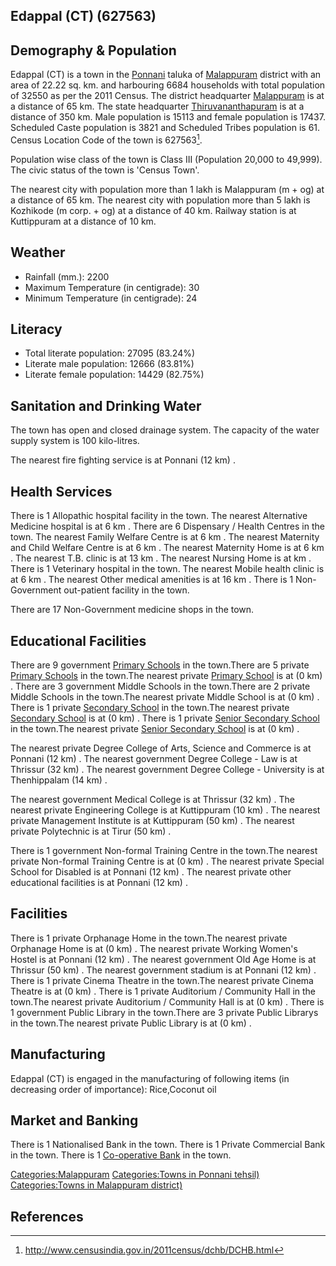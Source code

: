 {{Infobox settlement
| name=Edappal (CT)
| native_name=
| native_name_lang=
| other_name=
| nickname=
| settlement_type=Town
| image_skyline=
| image_alt=
| image_caption=
| pushpin_map=India Kerala
| pushpin_label_position=right
| pushpin_map_alt=
| pushpin_map_caption=Location in Kerala, India
| latd=
| latm=
| lats=
| latNS=
| longd=
| longm=
| longs=
| longEW=
| coordinates_display=inline,title
| subdivision_type=Country
| subdivision_name={{flag|India}}
| subdivision_type1=[[States and territories of India|State]]
| subdivision_name1=Kerala 
| subdivision_type2=[[List of districts of India|District]]
| subdivision_name2=Malappuram
| subdivision_type3=Tahsil
| subdivision_name3=Ponnani
| website=
| established_title=<!-- Established -->
| established_date=
| founder=
| named_for=
| government_type=
| governing_body=
| unit_pref=Metric
| area_footnotes=
| area_rank=
| area_total_km2=22.22
| elevation_footnotes=
| elevation_m=
| population_total=32550
| population_as_of=2011
| population_rank=
| population_density_km2=1464
| population_demonym=
| population_footnotes=
| demographics_type1=Languages=
| demographics1_title1=Official=
| demographics1_info1=[[Malayalam language|Malayalam]]
| timezone1=[[Indian Standard Time|IST]]
| utc_offset1==+5:30
| postal_code_type=[[Postal Index Number|PIN]]
| postal_code=
| area_code_type=Telephone code
| area_code=
| registration_plate=
| blank1_name_sec1=Nearest city
| blank1_info_sec1=[[Malappuram (m + og)]]
| blank2_name_sec1=[[Human sex ratio|Sex ratio]]
| blank2_info_sec1=1153
| blank3_name_sec1=Literacy
| blank3_info_sec1=83.24%
| blank1_name_sec2=[[2011 Census of India|2011 census]] code
| blank1_info_sec2=627563
| footnotes=
}}

== Edappal (CT) (627563) ==

== Demography & Population ==

Edappal (CT) is a town in the [[Ponnani]] taluka of [[Malappuram]] district with an area of 22.22 sq. km. and harbouring 6684 households with total population of 32550 as per the 2011 Census. The district headquarter [[Malappuram]] is at a distance of 65 km. The state headquarter [[Thiruvananthapuram]] is at a distance of 350 km. Male population is 15113 and female population is 17437. Scheduled Caste population is 3821 and Scheduled Tribes population is 61. Census Location Code of the town is 627563<ref>http://www.censusindia.gov.in/2011census/dchb/DCHB.html</ref>.

Population wise class of the town is Class III (Population 20,000 to 49,999).
The civic status of the town is 'Census Town'.

The nearest city with population more than 1 lakh is Malappuram (m + og) at a distance of 65 km. The nearest city with population more than 5 lakh is Kozhikode (m corp. + og) at a distance of 40 km. Railway station is at Kuttippuram at a distance of 10 km.


== Weather ==  
* Rainfall (mm.): 2200 
* Maximum Temperature (in centigrade): 30
* Minimum Temperature (in centigrade): 24


== Literacy ==  
* Total literate population: 27095 (83.24%)
* Literate male population: 12666 (83.81%)
* Literate female population: 14429 (82.75%)


== Sanitation and Drinking Water ==  
The town has open and closed drainage system.
The capacity of the water supply system is 100 kilo-litres.

The nearest fire fighting service is at Ponnani (12 km) .


== Health Services ==
There is 1 Allopathic hospital facility in the town.
The nearest Alternative Medicine hospital is at 6 km .
There are 6 Dispensary / Health Centres in the town.
The nearest Family Welfare Centre is at 6 km .
The nearest Maternity and Child Welfare Centre is at 6 km .
The nearest Maternity Home is at 6 km .
The nearest T.B. clinic is at 13 km .
The nearest Nursing Home is at  km .
There is 1 Veterinary hospital in the town.
The nearest Mobile health clinic is at 6 km .
The nearest Other medical amenities is at 16 km .
There is 1 Non-Government out-patient facility in the town.


There are 17 Non-Government medicine shops in the town.


== Educational Facilities ==
There are 9 government [[Primary School]]s in the town.There are 5 private [[Primary School]]s in the town.The nearest private [[Primary School]] is at  (0 km) .
There are 3 government Middle Schools in the town.There are 2 private Middle Schools in the town.The nearest private Middle School is at  (0 km) .
There is 1 private [[Secondary School]] in the town.The nearest private [[Secondary School]] is at  (0 km) .
There is 1 private [[Senior Secondary School]] in the town.The nearest private [[Senior Secondary School]] is at  (0 km) .
 
 
 
 
 
The nearest private Degree College of Arts, Science and Commerce is at Ponnani (12 km) .
The nearest government Degree College - Law is at Thrissur (32 km) .
The nearest government Degree College - University is at Thenhippalam (14 km) .
 
The nearest government Medical College is at Thrissur (32 km) .
The nearest private Engineering College is at Kuttippuram (10 km) .
The nearest private Management Institute is at Kuttippuram (50 km) .
The nearest private Polytechnic is at Tirur (50 km) .
 
There is 1 government Non-formal Training Centre in the town.The nearest private Non-formal Training Centre is at  (0 km) .
The nearest private Special School for Disabled is at Ponnani (12 km) .
The nearest private other educational facilities is at Ponnani (12 km) .


== Facilities ==
There is 1 private Orphanage Home in the town.The nearest private Orphanage Home is at  (0 km) .
The nearest private Working Women's Hostel is at Ponnani (12 km) .
The nearest government Old Age Home is at Thrissur (50 km) .
The nearest government stadium is at Ponnani (12 km) .
There is 1 private Cinema Theatre in the town.The nearest private Cinema Theatre is at  (0 km) .
There is 1 private Auditorium / Community Hall in the town.The nearest private Auditorium / Community Hall is at  (0 km) .
There is 1 government Public Library in the town.There are 3 private Public Librarys in the town.The nearest private Public Library is at  (0 km) .


== Manufacturing ==
Edappal (CT) is engaged in the manufacturing of following items (in decreasing order of importance): Rice,Coconut oil


== Market and Banking ==
There is 1 Nationalised Bank in the town.
There is 1 Private Commercial Bank in the town.
There is 1 [[Co-operative Bank]] in the town.




[[Categories:Malappuram]]
[[Categories:Towns in Ponnani tehsil)]]
[[Categories:Towns in Malappuram district)]]


== References ==
{{Reflist}}


